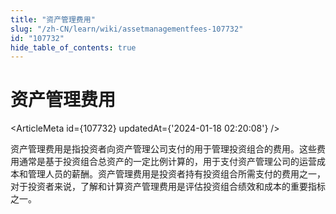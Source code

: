 ```yaml
---
title: "资产管理费用"
slug: "/zh-CN/learn/wiki/assetmanagementfees-107732"
id: "107732"
hide_table_of_contents: true
---
```



<Breadcrumbs current="资产管理费用" />

# 资产管理费用

<ArticleMeta id={107732} updatedAt={'2024-01-18 02:20:08'} />
<div className='border-solid border-b border-t-0 my-4 border-[var(--ifm-color-gray-300)]' />

资产管理费用是指投资者向资产管理公司支付的用于管理投资组合的费用。这些费用通常是基于投资组合总资产的一定比例计算的，用于支付资产管理公司的运营成本和管理人员的薪酬。资产管理费用是投资者持有投资组合所需支付的费用之一，对于投资者来说，了解和计算资产管理费用是评估投资组合绩效和成本的重要指标之一。
